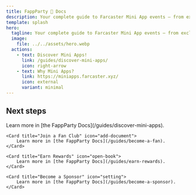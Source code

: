 ```yaml
---
title: FappParty 🎉 Docs
description: Your complete guide to Farcaster Mini App events — from exclusive Fan Clubs to being In The Spotlight.
template: splash
hero:
  tagline: Your complete guide to Farcaster Mini App events — from exclusive Fan Clubs to being In The Spotlight.
  image:
    file: ../../assets/hero.webp
  actions:
    - text: Discover Mini Apps!
      link: /guides/discover-mini-apps/
      icon: right-arrow
    - text: Why Mini Apps?
      link: https://miniapps.farcaster.xyz/
      icon: external
      variant: minimal
---
```



## Next steps

<CardGrid stagger>
	<Card title="Discover New Mini Apps" icon="pencil">
		Learn more in [the FappParty Docs](/guides/discover-mini-apps).
	</Card>

	<Card title="Join a Fan Club" icon="add-document">
		Learn more in [the FappParty Docs](/guides/become-a-fan).
	</Card>

	<Card title="Earn Rewards" icon="open-book">
		Learn more in [the FappParty Docs](/guides/earn-rewards).
	</Card>

	<Card title="Become a Sponsor" icon="setting">
		Learn more in [the FappParty Docs](/guides/become-a-sponsor).
	</Card>
</CardGrid>
